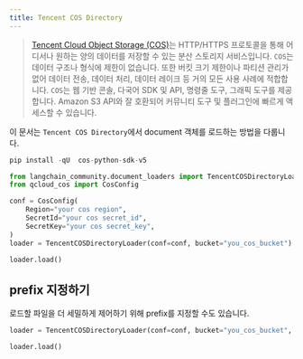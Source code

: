 ```yaml
---
title: Tencent COS Directory
---
```


>[Tencent Cloud Object Storage (COS)](https://www.tencentcloud.com/products/cos)는 HTTP/HTTPS 프로토콜을 통해 어디서나 원하는 양의 데이터를 저장할 수 있는 분산 스토리지 서비스입니다.
> `COS`는 데이터 구조나 형식에 제한이 없습니다. 또한 버킷 크기 제한이나 파티션 관리가 없어 데이터 전송, 데이터 처리, 데이터 레이크 등 거의 모든 사용 사례에 적합합니다. `COS`는 웹 기반 콘솔, 다국어 SDK 및 API, 명령줄 도구, 그래픽 도구를 제공합니다. Amazon S3 API와 잘 호환되어 커뮤니티 도구 및 플러그인에 빠르게 액세스할 수 있습니다.

이 문서는 `Tencent COS Directory`에서 document 객체를 로드하는 방법을 다룹니다.

```python
pip install -qU  cos-python-sdk-v5
```

```python
from langchain_community.document_loaders import TencentCOSDirectoryLoader
from qcloud_cos import CosConfig
```

```python
conf = CosConfig(
    Region="your cos region",
    SecretId="your cos secret_id",
    SecretKey="your cos secret_key",
)
loader = TencentCOSDirectoryLoader(conf=conf, bucket="you_cos_bucket")
```

```python
loader.load()
```

## prefix 지정하기

로드할 파일을 더 세밀하게 제어하기 위해 prefix를 지정할 수도 있습니다.

```python
loader = TencentCOSDirectoryLoader(conf=conf, bucket="you_cos_bucket", prefix="fake")
```

```python
loader.load()
```